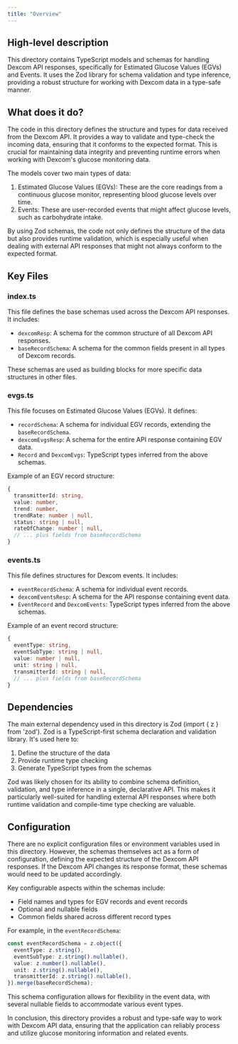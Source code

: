 ```yaml
---
title: "Overview"
---
```


## High-level description
This directory contains TypeScript models and schemas for handling Dexcom API responses, specifically for Estimated Glucose Values (EGVs) and Events. It uses the Zod library for schema validation and type inference, providing a robust structure for working with Dexcom data in a type-safe manner.

## What does it do?
The code in this directory defines the structure and types for data received from the Dexcom API. It provides a way to validate and type-check the incoming data, ensuring that it conforms to the expected format. This is crucial for maintaining data integrity and preventing runtime errors when working with Dexcom's glucose monitoring data.

The models cover two main types of data:
1. Estimated Glucose Values (EGVs): These are the core readings from a continuous glucose monitor, representing blood glucose levels over time.
2. Events: These are user-recorded events that might affect glucose levels, such as carbohydrate intake.

By using Zod schemas, the code not only defines the structure of the data but also provides runtime validation, which is especially useful when dealing with external API responses that might not always conform to the expected format.

## Key Files

### index.ts
This file defines the base schemas used across the Dexcom API responses. It includes:
- `dexcomResp`: A schema for the common structure of all Dexcom API responses.
- `baseRecordSchema`: A schema for the common fields present in all types of Dexcom records.

These schemas are used as building blocks for more specific data structures in other files.

### evgs.ts
This file focuses on Estimated Glucose Values (EGVs). It defines:
- `recordSchema`: A schema for individual EGV records, extending the `baseRecordSchema`.
- `dexcomEvgsResp`: A schema for the entire API response containing EGV data.
- `Record` and `DexcomEvgs`: TypeScript types inferred from the above schemas.

Example of an EGV record structure:
```typescript
{
  transmitterId: string,
  value: number,
  trend: number,
  trendRate: number | null,
  status: string | null,
  rateOfChange: number | null,
  // ... plus fields from baseRecordSchema
}
```

### events.ts
This file defines structures for Dexcom events. It includes:
- `eventRecordSchema`: A schema for individual event records.
- `dexcomEventsResp`: A schema for the API response containing event data.
- `EventRecord` and `DexcomEvents`: TypeScript types inferred from the above schemas.

Example of an event record structure:
```typescript
{
  eventType: string,
  eventSubType: string | null,
  value: number | null,
  unit: string | null,
  transmitterId: string | null,
  // ... plus fields from baseRecordSchema
}
```

## Dependencies
The main external dependency used in this directory is Zod (import { z } from 'zod'). Zod is a TypeScript-first schema declaration and validation library. It's used here to:
1. Define the structure of the data
2. Provide runtime type checking
3. Generate TypeScript types from the schemas

Zod was likely chosen for its ability to combine schema definition, validation, and type inference in a single, declarative API. This makes it particularly well-suited for handling external API responses where both runtime validation and compile-time type checking are valuable.

## Configuration
There are no explicit configuration files or environment variables used in this directory. However, the schemas themselves act as a form of configuration, defining the expected structure of the Dexcom API responses. If the Dexcom API changes its response format, these schemas would need to be updated accordingly.

Key configurable aspects within the schemas include:
- Field names and types for EGV records and event records
- Optional and nullable fields
- Common fields shared across different record types

For example, in the `eventRecordSchema`:

```typescript
const eventRecordSchema = z.object({
  eventType: z.string(),
  eventSubType: z.string().nullable(),
  value: z.number().nullable(),
  unit: z.string().nullable(),
  transmitterId: z.string().nullable(),
}).merge(baseRecordSchema);
```

This schema configuration allows for flexibility in the event data, with several nullable fields to accommodate various event types.

In conclusion, this directory provides a robust and type-safe way to work with Dexcom API data, ensuring that the application can reliably process and utilize glucose monitoring information and related events.